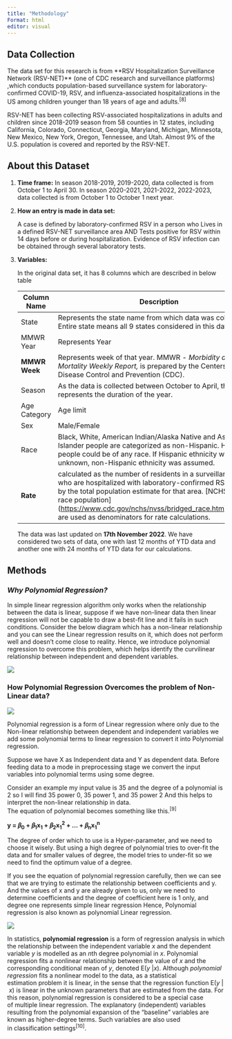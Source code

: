 ```yaml
---
title: "Methodology"
Format: html
editor: visual
---
```


## Data Collection

The data set for this research is from \*\*RSV Hospitalization Surveillance Network (RSV-NET)\*\* (one of CDC research and surveillance platforms) ,which conducts population-based surveillance system for laboratory-confirmed COVID-19, RSV, and influenza-associated hospitalizations in the US among children younger than 18 years of age and adults.^\[8\]^

RSV-NET has been collecting RSV-associated hospitalizations in adults and children since 2018-2019 season from 58 counties in 12 states, including California, Colorado, Connecticut, Georgia, Maryland, Michigan, Minnesota, New Mexico, New York, Oregon, Tennessee, and Utah. Almost 9% of the U.S. population is covered and reported by the RSV-NET.

## About this Dataset

1.  **Time frame:** In season 2018-2019, 2019-2020, data collected is from October 1 to April 30. In season 2020-2021, 2021-2022, 2022-2023, data collected is from October 1 to October 1 next year.

2.  **How an entry is made in data set:**

    A case is defined by laboratory-confirmed RSV in a person who Lives in a defined RSV-NET surveillance area AND Tests positive for RSV within 14 days before or during hospitalization. Evidence of RSV infection can be obtained through several laboratory tests.

3.  **Variables:**

    In the original data set, it has 8 columns which are described in below table

    | Column Name   | Description                                                                                                                                                                                                                                                                                                          |
    |---------------|----------------------------------------------------------------------------------------------------------------------------------------------------------------------------------------------------------------------------------------------------------------------------------------------------------------------|
    | State         | Represents the state name from which data was collected. Entire state means all 9 states considered in this dataset.                                                                                                                                                                                                 |
    | MMWR Year     | Represents Year                                                                                                                                                                                                                                                                                                      |
    | **MMWR Week** | Represents week of that year. MMWR - *Morbidity and Mortality Weekly Report,* is prepared by the Centers for Disease Control and Prevention (CDC).                                                                                                                                                                   |
    | Season        | As the data is collected between October to April, this represents the duration of the year.                                                                                                                                                                                                                         |
    | Age Category  | Age limit                                                                                                                                                                                                                                                                                                            |
    | Sex           | Male/Female                                                                                                                                                                                                                                                                                                          |
    | Race          | Black, White, American Indian/Alaska Native and Asian/Pacific Islander people are categorized as non-Hispanic. Hispanic people could be of any race. If Hispanic ethnicity was unknown, non-Hispanic ethnicity was assumed.                                                                                          |
    | **Rate**      | calculated as the number of residents in a surveillance area who are hospitalized with laboratory-confirmed RSV divided by the total population estimate for that area. \[NCHS bridged-race population\](<https://www.cdc.gov/nchs/nvss/bridged_race.htm>) estimates are used as denominators for rate calculations. |

    The data was last updated on **17th November 2022**. We have considered two sets of data, one with last 12 months of YTD data and another one with 24 months of YTD data for our calculations.

## Methods

### *Why Polynomial Regression?*

In simple linear regression algorithm only works when the relationship between the data is linear, suppose if we have non-linear data then linear regression will not be capable to draw a best-fit line and it fails in such conditions. Consider the below diagram which has a non-linear relationship and you can see the Linear regression results on it, which does not perform well and doesn't come close to reality. Hence, we introduce polynomial regression to overcome this problem, which helps identify the curvilinear relationship between independent and dependent variables.

![](images/1_7w8mfB_Ecfr0x76Vc7qang.gif)

### **How Polynomial Regression Overcomes the problem of Non-Linear data?**

![](images/PolyRegressionConversion.gif)

Polynomial regression is a form of Linear regression where only due to the Non-linear relationship between dependent and independent variables we add some polynomial terms to linear regression to convert it into Polynomial regression.

Suppose we have X as Independent data and Y as dependent data. Before feeding data to a mode in preprocessing stage we convert the input variables into polynomial terms using some degree.

Consider an example my input value is 35 and the degree of a polynomial is 2 so I will find 35 power 0, 35 power 1, and 35 power 2 And this helps to interpret the non-linear relationship in data.\
The equation of polynomial becomes something like this.^\[9\]^

**y = 𝛽~0~ + 𝛽~1~x~1~ + 𝛽~2~x~1~^2^ + ... + 𝛽~n~x~1~^n^**

The degree of order which to use is a Hyper-parameter, and we need to choose it wisely. But using a high degree of polynomial tries to over-fit the data and for smaller values of degree, the model tries to under-fit so we need to find the optimum value of a degree.

If you see the equation of polynomial regression carefully, then we can see that we are trying to estimate the relationship between coefficients and y. And the values of x and y are already given to us, only we need to determine coefficients and the degree of coefficient here is 1 only, and degree one represents simple linear regression Hence, Polynomial regression is also known as polynomial Linear regression.

![](images/polynomial_regression_fit.gif)

In statistics, **polynomial regression** is a form of regression analysis in which the relationship between the independent variable *x* and the dependent variable *y* is modelled as an *n*th degree polynomial in *x*. Polynomial regression fits a nonlinear relationship between the value of *x* and the corresponding conditional mean of *y*, denoted E(*y* \|*x*). Although *polynomial regression* fits a nonlinear model to the data, as a statistical estimation problem it is linear, in the sense that the regression function E(*y* \| *x*) is linear in the unknown parameters that are estimated from the data. For this reason, polynomial regression is considered to be a special case of multiple linear regression. The explanatory (independent) variables resulting from the polynomial expansion of the "baseline" variables are known as higher-degree terms. Such variables are also used in classification settings^\[10\]^.
